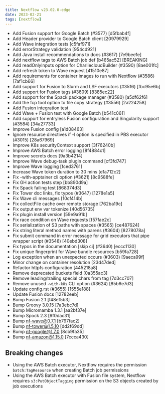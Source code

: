 ---
title: Nextflow v23.02.0-edge
date: 2023-02-21
tags: [nextflow]
---

- Add Fusion support for Google Batch (#3577) [d5fbab4f]
- Add Header provider to Google Batch client [20979929]
- Add Wave integration tests [c5faf971]
- Add errorStrategy validation [954cd921]
- Add Java install recommendations to docs (#3617) [7e9bee1e]
- Add nextflow tags to AWS Batch job def [b465ac52] [BREAKING]
- Add readOnlyInputs option for CharliecloudBuilder (#3590) [8ae001fc]
- Add refresh token to Wave request [41510e87]
- Add requirements for container images to run with Nextflow (#3586) [7af1cb66]
- Add support for Fusion to Slurm and LSF executors (#3516) [fbc95e6b]
- Add support for Fusion tags (#3609) [8385ec22]
- Add support for the Spack package manager (#3580) [a5df62f6]
- Add the fcp tool option to file copy strategy (#3556) [2a224258]
- Add Fusion integration test
- Add Wave + Fusion test with Google Batch [b541c061]
- Add support for entryless Fusion configuration and Singularity support (#3584) [34a27733]
- Improve Fusion config [a1d08463]
- Ignore resource directives if -l option is specified in PBS executor (#3015) [28a67969]
- Improve K8s securityContext support [3f76240b]
- Improve AWS Batch error logging [8f4884c1]
- Improve secrets docs [9a3b4214]
- Improve Wave debug-task plugin command [cf3fd747]
- Improve Wave logging [fced3761]
- Increase Wave token duration to 30 mins [e1a712c2]
- Fix -with-apptainer cli option (#3621) [8c9588fe]
- Fix GH action tests step [bb890d9a]
- Fix Spack failing test [868374d3]
- Fix Tower doc links, fix typos (#3647) [1278e1a5]
- Fix Wave cli messages [10cf414b]
- Fix collectFile cache over remote storage [762ba19c]
- Fix output env var tokenize [40d56735]
- Fix plugin install version [59e9a91b]
- Fix race condition on Wave requests [f57fae2c]
- Fix serialization of S3 paths with spaces (#3565) [ce487624]
- Fix string literal method names with parens (#3604) [8278078a]
- Fix submit command in error message for grid executors that pipe wrapper script (#3548) [40ebd308]
- Fix typos in the documentation [skip ci] (#3640) [eccc1130]
- Fix unique fingerprint for Wave bundle resources [b59fa728]
- Log exception when an unexpected  occurs (#3603) [9aeca99f]
- Minor change on container resolution [23d47ded]
- Refactor httpfs configuration [445218a8]
- Remove deprecated buckets field [0a355ac3]
- Remove leading/trailing special chars from tag [7d3cc707]
- Remove unused `-with-k8s` CLI option (#3624) [85b6e7d3]
- Update config.rst (#3655) [1555e188]
- Update Fusion docs [12782eeb]
- Bump Fusion 2.1 [f48ef5b3]
- Bump Groovy 3.0.15 [7a3ebc7d]
- Bump Micromamba 1.3.1 [aa2bf37e]
- Bump Spock 2.3 [9f0dac31]
- Bump nf-wave@0.7.1 [b797fac2]
- Bump nf-tower@1.5.10 [dd2f69dd]
- Bump nf-google@1.7.0 [8cb9fa35]
- Bump nf-amazon@1.15.0 [7ccca430]

## Breaking changes

- Using the AWS Batch executor, Nextflow requires the permission `batch:TagResource` when creating  Batch job permissions
- Using the AWS Batch executor with Fusion file system, Nextflow requires `s3:PutObjectTagging` permission on the S3 objects created by job executions
